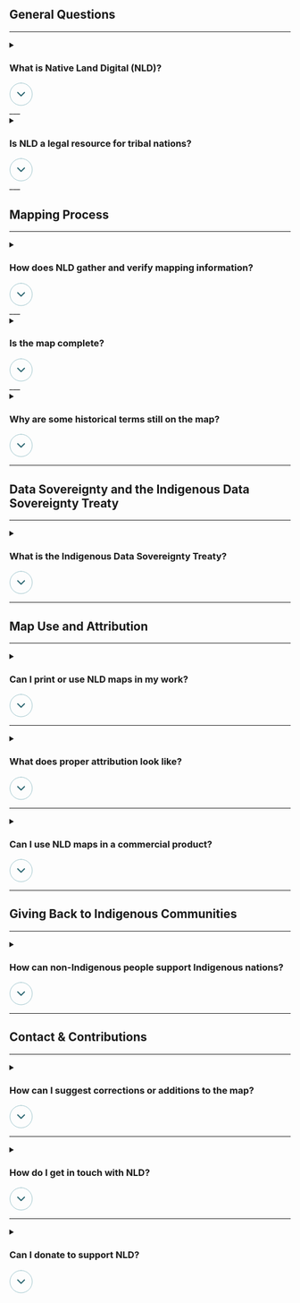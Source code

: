 ## General Questions

___

<details>
  <summary className="flex items-center">
    <h3 className="inline">What is Native Land Digital (NLD)?</h3>
    <svg className="ml-auto mt-4" width="42" height="42" viewBox="0 0 42 42" fill="none" xmlns="http://www.w3.org/2000/svg">
      <rect x="1" y="1" width="40" height="40" rx="20" stroke="#A0C6CD" stroke-linecap="round" stroke-linejoin="round"/>
      <path d="M26.2929 17.293C26.6834 16.9024 27.3164 16.9024 27.707 17.293C28.0975 17.6835 28.0975 18.3165 27.707 18.707L21.707 24.707C21.3164 25.0975 20.6834 25.0975 20.2929 24.707L14.2929 18.707C13.9024 18.3165 13.9024 17.6835 14.2929 17.293C14.6834 16.9024 15.3164 16.9024 15.707 17.293L20.9999 22.5859L26.2929 17.293Z" fill="#29646F"/>
    </svg>
  </summary>

  Native Land Digital (NLD) is an Indigenous-led non-profit organization that provides a digital map of Indigenous territories, languages, and treaties globally. Our goal is to support education, awareness, and research while respecting Indigenous data sovereignty. 
</details>
___

<details>
  <summary className="flex items-center">
    <h3 className="inline">Is NLD a legal resource for tribal nations?</h3>
    <svg className="ml-auto mt-4" width="42" height="42" viewBox="0 0 42 42" fill="none" xmlns="http://www.w3.org/2000/svg">
      <rect x="1" y="1" width="40" height="40" rx="20" stroke="#A0C6CD" stroke-linecap="round" stroke-linejoin="round"/>
      <path d="M26.2929 17.293C26.6834 16.9024 27.3164 16.9024 27.707 17.293C28.0975 17.6835 28.0975 18.3165 27.707 18.707L21.707 24.707C21.3164 25.0975 20.6834 25.0975 20.2929 24.707L14.2929 18.707C13.9024 18.3165 13.9024 17.6835 14.2929 17.293C14.6834 16.9024 15.3164 16.9024 15.707 17.293L20.9999 22.5859L26.2929 17.293Z" fill="#29646F"/>
    </svg>
  </summary>

No. NLD does not claim to be a legal resource for Indigenous or tribal nations. Our maps and data are meant for educational and reference purposes only and should not be used for legal claims, land disputes, or governmental decision-making. We encourage users to consult Indigenous governments and legal experts for authoritative information.
</details>
___

## Mapping Process

___

<details>
  <summary className="flex items-center">
    <h3 className="inline">How does NLD gather and verify mapping information?</h3>
    <svg className="ml-auto mt-4" width="42" height="42" viewBox="0 0 42 42" fill="none" xmlns="http://www.w3.org/2000/svg">
      <rect x="1" y="1" width="40" height="40" rx="20" stroke="#A0C6CD" stroke-linecap="round" stroke-linejoin="round"/>
      <path d="M26.2929 17.293C26.6834 16.9024 27.3164 16.9024 27.707 17.293C28.0975 17.6835 28.0975 18.3165 27.707 18.707L21.707 24.707C21.3164 25.0975 20.6834 25.0975 20.2929 24.707L14.2929 18.707C13.9024 18.3165 13.9024 17.6835 14.2929 17.293C14.6834 16.9024 15.3164 16.9024 15.707 17.293L20.9999 22.5859L26.2929 17.293Z" fill="#29646F"/>
    </svg>
  </summary>

Our mapping process prioritizes Elder knowledge as the most important source of information. We then seek at least three additional confirmations from Indigenous communities, scholars, or historical records. When knowledge of an area is contradictory, we respect and include all Indigenous perspectives, recognizing that different families, sub-tribes, and tribes may hold diverse histories. We emphasize multi- and pluriversal storytelling, acknowledging that no single way of knowing is definitive.
</details>
___

<details>
  <summary className="flex items-center">
    <h3 className="inline">Is the map complete?</h3>
    <svg className="ml-auto mt-4" width="42" height="42" viewBox="0 0 42 42" fill="none" xmlns="http://www.w3.org/2000/svg">
      <rect x="1" y="1" width="40" height="40" rx="20" stroke="#A0C6CD" stroke-linecap="round" stroke-linejoin="round"/>
      <path d="M26.2929 17.293C26.6834 16.9024 27.3164 16.9024 27.707 17.293C28.0975 17.6835 28.0975 18.3165 27.707 18.707L21.707 24.707C21.3164 25.0975 20.6834 25.0975 20.2929 24.707L14.2929 18.707C13.9024 18.3165 13.9024 17.6835 14.2929 17.293C14.6834 16.9024 15.3164 16.9024 15.707 17.293L20.9999 22.5859L26.2929 17.293Z" fill="#29646F"/>
    </svg>
  </summary>

No, our map is a work in progress and is continuously updated and refined. There are many Indigenous nations, communities, and languages yet to be added. If an area appears "empty," it does not mean there are no Indigenous peoples there—it simply means we have not yet connected with the people of those lands or waters. We are actively working to expand and improve our database.
</details>
___

<details>
  <summary className="flex items-center">
    <h3 className="inline">Why are some historical terms still on the map?</h3>
    <svg className="ml-auto mt-4" width="42" height="42" viewBox="0 0 42 42" fill="none" xmlns="http://www.w3.org/2000/svg">
      <rect x="1" y="1" width="40" height="40" rx="20" stroke="#A0C6CD" stroke-linecap="round" stroke-linejoin="round"/>
      <path d="M26.2929 17.293C26.6834 16.9024 27.3164 16.9024 27.707 17.293C28.0975 17.6835 28.0975 18.3165 27.707 18.707L21.707 24.707C21.3164 25.0975 20.6834 25.0975 20.2929 24.707L14.2929 18.707C13.9024 18.3165 13.9024 17.6835 14.2929 17.293C14.6834 16.9024 15.3164 16.9024 15.707 17.293L20.9999 22.5859L26.2929 17.293Z" fill="#29646F"/>
    </svg>
  </summary>

We are in the ongoing process of removing harmful Western anthropologies and colonial histories that use trauma-inducing language. This work takes time as we carefully review and replace outdated terminology with respectful and accurate Indigenous narratives. We appreciate your patience and support as we continue this important effort.
</details>

___

## Data Sovereignty and the Indigenous Data Sovereignty Treaty

___

<details>
  <summary className="flex items-center">
    <h3 className="inline">What is the Indigenous Data Sovereignty Treaty?</h3>
    <svg className="ml-auto mt-4" width="42" height="42" viewBox="0 0 42 42" fill="none" xmlns="http://www.w3.org/2000/svg">
      <rect x="1" y="1" width="40" height="40" rx="20" stroke="#A0C6CD" stroke-linecap="round" stroke-linejoin="round"/>
      <path d="M26.2929 17.293C26.6834 16.9024 27.3164 16.9024 27.707 17.293C28.0975 17.6835 28.0975 18.3165 27.707 18.707L21.707 24.707C21.3164 25.0975 20.6834 25.0975 20.2929 24.707L14.2929 18.707C13.9024 18.3165 13.9024 17.6835 14.2929 17.293C14.6834 16.9024 15.3164 16.9024 15.707 17.293L20.9999 22.5859L26.2929 17.293Z" fill="#29646F"/>
    </svg>
  </summary>

The Indigenous Data Sovereignty Treaty outlines principles for the ethical collection, storage, and sharing of Indigenous data. It aligns with Indigenous governance values and reinforces Indigenous peoples' right to control their own data. More details can be found [here](https://api-docs.native-land.ca/).
</details>

___

## Map Use and Attribution

___

<details>
  <summary className="flex items-center">
    <h3 className="inline">Can I print or use NLD maps in my work?</h3>
    <svg className="ml-auto mt-4" width="42" height="42" viewBox="0 0 42 42" fill="none" xmlns="http://www.w3.org/2000/svg">
      <rect x="1" y="1" width="40" height="40" rx="20" stroke="#A0C6CD" stroke-linecap="round" stroke-linejoin="round"/>
      <path d="M26.2929 17.293C26.6834 16.9024 27.3164 16.9024 27.707 17.293C28.0975 17.6835 28.0975 18.3165 27.707 18.707L21.707 24.707C21.3164 25.0975 20.6834 25.0975 20.2929 24.707L14.2929 18.707C13.9024 18.3165 13.9024 17.6835 14.2929 17.293C14.6834 16.9024 15.3164 16.9024 15.707 17.293L20.9999 22.5859L26.2929 17.293Z" fill="#29646F"/>
    </svg>
  </summary>

Yes, but with conditions. You may print or use our maps for educational, research, or non-commercial purposes as long as you:

*   Provide proper attribution to Native Land Digital.
*   Include a link back to our [website](https://native-land.ca/).
*   Do not use our maps for monetary gain or commercial purposes.
</details>

___

<details>
  <summary className="flex items-center">
    <h3 className="inline">What does proper attribution look like?</h3>
    <svg className="ml-auto mt-4" width="42" height="42" viewBox="0 0 42 42" fill="none" xmlns="http://www.w3.org/2000/svg">
      <rect x="1" y="1" width="40" height="40" rx="20" stroke="#A0C6CD" stroke-linecap="round" stroke-linejoin="round"/>
      <path d="M26.2929 17.293C26.6834 16.9024 27.3164 16.9024 27.707 17.293C28.0975 17.6835 28.0975 18.3165 27.707 18.707L21.707 24.707C21.3164 25.0975 20.6834 25.0975 20.2929 24.707L14.2929 18.707C13.9024 18.3165 13.9024 17.6835 14.2929 17.293C14.6834 16.9024 15.3164 16.9024 15.707 17.293L20.9999 22.5859L26.2929 17.293Z" fill="#29646F"/>
    </svg>
  </summary>

If you use our maps, please include the following credit line:

<div class="border-l-4 nld-border-brown-500 nld-bg-brown-50 p-4 mt-4">
  <div class="uppercase nld-text-brown-500 nld-font-jost nld-font-h5">Attribution</div>

  Map data provided by Native Land Digital (https://native-land.ca/). Used with permission for educational and non-commercial purposes.
</div>
</details>

___

<details>
  <summary className="flex items-center">
    <h3 className="inline">Can I use NLD maps in a commercial product?</h3>
    <svg className="ml-auto mt-4" width="42" height="42" viewBox="0 0 42 42" fill="none" xmlns="http://www.w3.org/2000/svg">
      <rect x="1" y="1" width="40" height="40" rx="20" stroke="#A0C6CD" stroke-linecap="round" stroke-linejoin="round"/>
      <path d="M26.2929 17.293C26.6834 16.9024 27.3164 16.9024 27.707 17.293C28.0975 17.6835 28.0975 18.3165 27.707 18.707L21.707 24.707C21.3164 25.0975 20.6834 25.0975 20.2929 24.707L14.2929 18.707C13.9024 18.3165 13.9024 17.6835 14.2929 17.293C14.6834 16.9024 15.3164 16.9024 15.707 17.293L20.9999 22.5859L26.2929 17.293Z" fill="#29646F"/>
    </svg>
  </summary>

No. Native Land Digital maps cannot be used in commercial products, including for-profit books, applications, merchandise, or paid services. If you wish to discuss potential collaborations, please contact us.

</details>

___

## Giving Back to Indigenous Communities

___

<details>
  <summary className="flex items-center">
    <h3 className="inline">How can non-Indigenous people support Indigenous nations?</h3>
    <svg className="ml-auto mt-4" width="42" height="42" viewBox="0 0 42 42" fill="none" xmlns="http://www.w3.org/2000/svg">
      <rect x="1" y="1" width="40" height="40" rx="20" stroke="#A0C6CD" stroke-linecap="round" stroke-linejoin="round"/>
      <path d="M26.2929 17.293C26.6834 16.9024 27.3164 16.9024 27.707 17.293C28.0975 17.6835 28.0975 18.3165 27.707 18.707L21.707 24.707C21.3164 25.0975 20.6834 25.0975 20.2929 24.707L14.2929 18.707C13.9024 18.3165 13.9024 17.6835 14.2929 17.293C14.6834 16.9024 15.3164 16.9024 15.707 17.293L20.9999 22.5859L26.2929 17.293Z" fill="#29646F"/>
    </svg>
  </summary>

Supporting Indigenous nations goes beyond financial contributions. Here are some meaningful ways to engage:

<div className="w-3/5 m-auto grid grid-cols-2 gap-4 mt-4">
  <div className="nld-bg-grey-50 rounded-xl p-4 text-center">
    <div className="nld-text-md font-semibold nld-text-teal-500">Listen and Learn</div>
    <div className="mt-2.5 nld-text-md nld-text-grey-500">Educate yourself on Indigenous histories, languages, and current issues by engaging with Indigenous-created resources.</div>
  </div>
  <div className="nld-bg-grey-50 rounded-xl p-4 text-center">
    <div className="nld-text-md font-semibold nld-text-teal-500">Acknowledge and Respect</div>
    <div className="mt-2.5 nld-text-md nld-text-grey-500">When on Indigenous lands, recognize the original caretakers, respect their protocols, and seek permission where necessary.</div>
  </div>
</div>
<div className="w-full m-auto grid grid-cols-3 gap-4 mt-4">
  <div className="nld-bg-grey-50 rounded-xl p-4 text-center">
    <div className="nld-text-md font-semibold nld-text-teal-500">Amplify Indigenous Voices</div>
    <div className="mt-2.5 nld-text-md nld-text-grey-500">Share Indigenous perspectives and work with others to elevate Indigenous-led initiatives.</div>
  </div>
  <div className="nld-bg-grey-50 rounded-xl p-4 text-center">
    <div className="nld-text-md font-semibold nld-text-teal-500">Build Relationships</div>
    <div className="mt-2.5 nld-text-md nld-text-grey-500">Engage with local Indigenous communities in ethical, respectful, and reciprocal ways, rather than simply extracting knowledge.</div>
  </div>
  <div className="nld-bg-grey-50 rounded-xl p-4 text-center">
    <div className="nld-text-md font-semibold nld-text-teal-500">Advocate and Act</div>
    <div className="mt-2.5 nld-text-md nld-text-grey-500">Support Indigenous-led movements, policies, and efforts that uphold Indigenous sovereignty and land rights.</div>
  </div>
</div>
<div className="w-4/5 m-auto grid grid-cols-2 gap-4 mt-4">
  <div className="nld-bg-grey-50 rounded-xl p-4 text-center">
    <div className="nld-text-md font-semibold nld-text-teal-500">Support Indigenous Businesses and Artists</div>
    <div className="mt-2.5 nld-text-md nld-text-grey-500">Purchase from Indigenous-owned businesses, artisans, and knowledge keepers to directly invest in Indigenous economies.</div>
  </div>
  <div className="nld-bg-grey-50 rounded-xl p-4 text-center">
    <div className="nld-text-md font-semibold nld-text-teal-500">Volunteer Time and Skills</div>
    <div className="mt-2.5 nld-text-md nld-text-grey-500">Offer expertise in areas such as research, technology, and advocacy, where requested and appropriate.</div>
  </div>
</div>

True allyship requires ongoing learning and action—support Indigenous knowledge and leadership in ways that center Indigenous agency and sovereignty.
</details>

___

## Contact & Contributions

___


<details>
  <summary className="flex items-center">
    <h3 className="inline">How can I suggest corrections or additions to the map?</h3>
    <svg className="ml-auto mt-4" width="42" height="42" viewBox="0 0 42 42" fill="none" xmlns="http://www.w3.org/2000/svg">
      <rect x="1" y="1" width="40" height="40" rx="20" stroke="#A0C6CD" stroke-linecap="round" stroke-linejoin="round"/>
      <path d="M26.2929 17.293C26.6834 16.9024 27.3164 16.9024 27.707 17.293C28.0975 17.6835 28.0975 18.3165 27.707 18.707L21.707 24.707C21.3164 25.0975 20.6834 25.0975 20.2929 24.707L14.2929 18.707C13.9024 18.3165 13.9024 17.6835 14.2929 17.293C14.6834 16.9024 15.3164 16.9024 15.707 17.293L20.9999 22.5859L26.2929 17.293Z" fill="#29646F"/>
    </svg>
  </summary>

We welcome feedback from Indigenous communities, researchers, and individuals. If you see any errors or omissions, please submit your suggestions to **nations@native-land.ca.**
</details>

___

<details>
  <summary className="flex items-center">
    <h3 className="inline">How do I get in touch with NLD?</h3>
    <svg className="ml-auto mt-4" width="42" height="42" viewBox="0 0 42 42" fill="none" xmlns="http://www.w3.org/2000/svg">
      <rect x="1" y="1" width="40" height="40" rx="20" stroke="#A0C6CD" stroke-linecap="round" stroke-linejoin="round"/>
      <path d="M26.2929 17.293C26.6834 16.9024 27.3164 16.9024 27.707 17.293C28.0975 17.6835 28.0975 18.3165 27.707 18.707L21.707 24.707C21.3164 25.0975 20.6834 25.0975 20.2929 24.707L14.2929 18.707C13.9024 18.3165 13.9024 17.6835 14.2929 17.293C14.6834 16.9024 15.3164 16.9024 15.707 17.293L20.9999 22.5859L26.2929 17.293Z" fill="#29646F"/>
    </svg>
  </summary>

<div className="w-3/5 m-auto grid grid-cols-2 gap-4 mt-4">
  <div className="nld-bg-grey-50 rounded-xl p-4 text-center">
    <div className="nld-text-md font-semibold nld-text-teal-500">Research Inquiries and Feedback</div>
    <div className="mt-2.5 nld-text-md nld-text-grey-500">research@native-land.ca</div>
  </div>
  <div className="nld-bg-grey-50 rounded-xl p-4 text-center">
    <div className="nld-text-md font-semibold nld-text-teal-500">Report Broken Links and Website Malfunction</div>
    <div className="mt-2.5 nld-text-md nld-text-grey-500">report-bugs@native-land.ca</div>
  </div>
  <div className="nld-bg-grey-50 rounded-xl p-4 text-center">
    <div className="nld-text-md font-semibold nld-text-teal-500">Partnerships and Collaborations</div>
    <div className="mt-2.5 nld-text-md nld-text-grey-500">collaborations@native-land.ca</div>
  </div>
  <div className="nld-bg-grey-50 rounded-xl p-4 text-center">
    <div className="nld-text-md font-semibold nld-text-teal-500">Media and Communications</div>
    <div className="mt-2.5 nld-text-md nld-text-grey-500">media@native-land.ca</div>
  </div>
</div>
</details>

___

<details>
  <summary className="flex items-center">
    <h3 className="inline">Can I donate to support NLD?</h3>
    <svg className="ml-auto mt-4" width="42" height="42" viewBox="0 0 42 42" fill="none" xmlns="http://www.w3.org/2000/svg">
      <rect x="1" y="1" width="40" height="40" rx="20" stroke="#A0C6CD" stroke-linecap="round" stroke-linejoin="round"/>
      <path d="M26.2929 17.293C26.6834 16.9024 27.3164 16.9024 27.707 17.293C28.0975 17.6835 28.0975 18.3165 27.707 18.707L21.707 24.707C21.3164 25.0975 20.6834 25.0975 20.2929 24.707L14.2929 18.707C13.9024 18.3165 13.9024 17.6835 14.2929 17.293C14.6834 16.9024 15.3164 16.9024 15.707 17.293L20.9999 22.5859L26.2929 17.293Z" fill="#29646F"/>
    </svg>
  </summary>

Yes! Donations help us continue our work and maintain the integrity of our platform. You can donate through our [Patreon](https://www.patreon.com/nativeland/about?).
</details>

